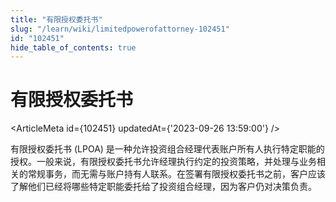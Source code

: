 ```yaml
---
title: "有限授权委托书"
slug: "/learn/wiki/limitedpowerofattorney-102451"
id: "102451"
hide_table_of_contents: true
---
```



# 有限授权委托书

<ArticleMeta id={102451} updatedAt={'2023-09-26 13:59:00'} />
<div className='border-solid border-b border-t-0 my-4 border-[var(--ifm-color-gray-300)]' />

有限授权委托书 (LPOA) 是一种允许投资组合经理代表账户所有人执行特定职能的授权。一般来说，有限授权委托书允许经理执行约定的投资策略，并处理与业务相关的常规事务，而无需与账户持有人联系。在签署有限授权委托书之前，客户应该了解他们已经将哪些特定职能委托给了投资组合经理，因为客户仍对决策负责。
